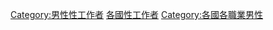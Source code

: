 {{container}}

[[Category:男性性工作者|Category:男性性工作者]]
[[Category:各國性工作者|]]
[[Category:各國各職業男性|Category:各國各職業男性]]